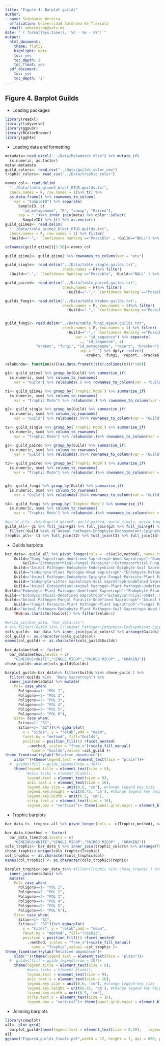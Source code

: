 ```yaml
---
title: "Figure 4. Barplot guilds"
author:
- name: Stephanie Hereira
  affiliation: Universidad Autónoma de Tlaxcala
  email: sehereirap@uatx.mx
date: "`r format(Sys.time(), '%d - %m - %Y')`"
output:
  html_document:
    theme: flatly
    highlight: kate
    toc: yes
    toc_depth: 2
    toc_float: yes
  pdf_document:
    toc: yes
    toc_depth: '2'
---
```


## Figure 4. Barplot Guilds

- Loading packages 
```r
library(readxl)
library(tidyverse)
library(ggpubr)
library(RColorBrewer)
library(ggh4x)
```

- Loading data and formatting
```r
metadata<-read_excel("../Data/Metadatos.xlsx") %>% mutate_if(
  is.numeric, as.factor)
meta<-metadata
guild_colors<- read_csv("../Data/guilds_color_new")
trophic_colors<- read_csv("../Data/trophic_color")

names_col<- read.delim(
  "../Data/tabla_qiime2_blast_OTUS.guilds.txt", 
  check.names = F, row.names = 1)%>% t() %>% 
  as.data.frame() %>% rownames_to_column(
    var = "SampleID") %>% separate(
      SampleID, c(
        "id_metagenome", "R", "unmap", "Paired"), 
      sep = "_")%>% inner_join(meta) %>% dplyr::select(
        SampleID) %>% t() %>% as.vector()
guild_qiime2<- read.delim(
  "../Data/tabla_qiime2_blast_OTUS.guilds.txt", 
  check.names = F, row.names = 1) %>% filter(
  !Guild=="-",! `Confidence Ranking`=="Possible" , !Guild=="NULL") %>% mutate(Method="GENEIOUS+UNITE")

colnames(guild_qiime2)[1:36]<-names_col

guild_qiime2<- guild_qiime2 %>% rownames_to_column(var = "otu")

guild_single<- read.delim("../Data/table_single.guilds.txt", 
                          check.names = F)%>% filter(
  !Guild=="-",! `Confidence Ranking`=="Possible", !Guild=="NULL" ) %>% mutate(Method="MICOP SINGLE")

guild_paired<- read.delim("../Data/table_paired.guilds.txt", 
                          check.names = F)%>% filter(
                            !Guild=="-",! `Confidence Ranking`=="Possible" ) %>% mutate(Method="MICOP PAIRED")

guilds_fungi<- read.delim("../Data/table_kraken.guilds.txt", 
                          check.names = F, row.names = 1)%>% filter(
                            !Guild=="-",! `Confidence Ranking`=="Possible" ) %>% mutate(otu=paste0("otu", rownames(.))) %>% select_at(vars(!starts_with("kraken")))


guild_fungi<- read.delim("../Data/table_fungi_again.guilds.txt", 
                          check.names = F, row.names = 1) %>% filter(
                            !Guild=="-",! `Confidence Ranking`=="Possible" ,   !Guild=="NULL") %>% mutate(otu=paste0("otu", rownames(.))) %>% column_to_rownames(var = "otu")%>% select_if(is.numeric)%>% t() %>% as.data.frame() %>% rownames_to_column(
                                var = "id_sequence") %>% separate(
                                  ., "id_sequence", c(
              "kraken", "fungi", "id_metagenome", "report", "bracken"), 
                                  sep = "_") %>% dplyr::select(
                                    -kraken, -fungi, -report, -bracken) %>% full_join(metadata) %>% dplyr::select(-id_sequence:-Names, -id_metagenome) %>% column_to_rownames(var = "SampleID") %>% t() %>% as.data.frame() %>% rownames_to_column(var = "otu") %>% inner_join(guilds_fungi)%>% mutate(Method="KRAKEN2")

relabunda<- function(x){(as.data.frame(t(t(x)/colSums(x)))*100)}

g1<- guild_qiime2 %>% group_by(Guild) %>% summarise_if(
  is.numeric, sum) %>% column_to_rownames(
    var = "Guild") %>% relabunda(.) %>% rownames_to_column(var = "Guild") %>% mutate(method="GENEIOUS+UNITE") %>%  mutate(total = rowMeans(across(where(is.numeric)))) %>% top_n(n = 10, wt = total) %>% dplyr::select(-total)

t1<- guild_qiime2 %>% group_by(`Trophic Mode`) %>% summarise_if(
  is.numeric, sum) %>% column_to_rownames(
    var = "Trophic Mode") %>% relabunda(.) %>% rownames_to_column(var = "Trophic") %>% mutate(method="GENEIOUS+UNITE")

g2<- guild_single %>% group_by(Guild) %>% summarise_if(
  is.numeric, sum) %>% column_to_rownames(
    var = "Guild") %>% relabunda(.)%>% rownames_to_column(var = "Guild")%>% mutate(method="SINGLE MICOP")%>%  mutate(total = rowMeans(across(where(is.numeric)))) %>% top_n(n = 10, wt = total)%>% dplyr::select(-total)

t2<- guild_single %>% group_by(`Trophic Mode`) %>% summarise_if(
  is.numeric, sum) %>% column_to_rownames(
    var = "Trophic Mode") %>% relabunda(.)%>% rownames_to_column(var = "Trophic")%>% mutate(method="SINGLE MICOP")

g3<- guild_paired %>% group_by(Guild) %>% summarise_if(
  is.numeric, sum) %>% column_to_rownames(
    var = "Guild") %>% relabunda(.)%>% rownames_to_column(var = "Guild")%>% mutate(method="PAIRED MICOP")%>%  mutate(total = rowMeans(across(where(is.numeric)))) %>% top_n(n = 10, wt = total)%>% dplyr::select(-total)

t3<- guild_paired %>% group_by(`Trophic Mode`) %>% summarise_if(
  is.numeric, sum) %>% column_to_rownames(
    var = "Trophic Mode") %>% relabunda(.)%>% rownames_to_column(var = "Trophic")%>% mutate(method="PAIRED MICOP")


g4<- guild_fungi %>% group_by(Guild) %>% summarise_if(
  is.numeric, sum) %>% column_to_rownames(
    var = "Guild") %>% relabunda(.)%>% rownames_to_column(var = "Guild")%>% mutate(method="KRAKEN2")%>%  mutate(total = rowMeans(across(where(is.numeric)))) %>% top_n(n = 10, wt = total)%>% dplyr::select(-total)

t4<- guild_fungi %>% group_by(`Trophic Mode`) %>% summarise_if(
  is.numeric, sum) %>% column_to_rownames(
    var = "Trophic Mode") %>% relabunda(.)%>% rownames_to_column(var = "Trophic")%>% mutate(method="KRAKEN2")

#guild_all<- rbind(guild_qiime2, guild_paired, guild_single, guild_fungi)
guild_all<- g1 %>% full_join(g2) %>% full_join(g3) %>% full_join(g4) %>%
  filter(!Guild %in% c("Animal Pathogen-Endophyte-Endosymbiont-Epiphyte-Soil Saprotroph-Undefined Saprotroph", "Animal Pathogen-Soil Saprotroph", "Endophyte-Undefined Saprotroph"))
trophic_all<- t1 %>% full_join(t2) %>% full_join(t3) %>% full_join(t4)


```


- Guilds barplots
```r

bar_data<- guild_all %>% pivot_longer(cols = -c(Guild,method), names_to = "SampleID", values_to = "relab")%>% mutate(Guilds=case_when(
    Guild=="Dung Saprotroph-Undefined Saprotroph-Wood Saprotroph"~"Dung Sap.-Undef Sap.-Wood Sap.",
        Guild=="Ectomycorrhizal-Fungal Parasite"~"Ectomycorrhizal-Fung.Parasit",
    Guild=="Animal Pathogen-Endophyte-Endosymbiont-Epiphyte-Soil Saprotroph-Undefined Saprotroph"~"Animal P-Endoph/symb-Undef. Sap.",
    Guild=="Endophyte-Plant Pathogen-Wood Saprotroph"~"Endohpyte-Pathogen-Saprotroph",
    Guild=="Animal Pathogen-Endophyte-Epiphyte-Fungal Parasite-Plant Pathogen-Wood Saprotroph"~"Animal-Plant P-Endophyte-Saprotroph",
    Guild=="Endophyte-Litter Saprotroph-Soil Saprotroph-Undefined Saprotroph"~"Endophyte-Undefined Saprotrop",
    Guild=="Animal Endosymbiont-Animal Pathogen-Plant Pathogen-Undefined Saprotroph"~"Animal-Plant endosymb-P-Undef. Sap.",
Guild=="Endophyte-Plant Pathogen-Undefined Saprotroph"~"Endophyte-Plant Pathogen-Undef. Sap.",
Guild=="Ectomycorrhizal-Undefined Saprotroph"~"Ectomycorrhizal-Undef. Sap.",
Guild=="Animal Pathogen-Fungal Parasite-Undefined Saprotroph"~"Animal P-Fungal Parasite-Undef. Sap.",
    Guild=="Fungal Parasite-Plant Pathogen-Plant Saprotroph"~"Fungal Parasite-Plant Path-Plant Sap.",
Guild=="Animal Pathogen-Endophyte-Plant Pathogen-Soil Saprotroph-Wood Saprotroph" ~"Animal Pathogen-Endoph-Plant P-Soil/Wood Sap", 
    TRUE~as.character(Guild))) %>% filter(relab>1)

#write_csv(bar_data, "bar_data.csv")
# %>% filter(!Guild %in% c("Animal Pathogen-Endophyte-Endosymbiont-Epiphyte-Soil Saprotroph-Undefined Saprotroph", "Dung Saprotroph-Undefined Saprotroph-Wood Saprotroph", "Ectomycorrhizal-Undefined Saprotroph", "Dung Saprotroph-Wood Saprotroph" ))
cols_guild<- bar_data %>% inner_join(guild_colors) %>% arrange(Guilds)
col_guild <- as.character(cols_guild$col)
names(col_guild) <- as.character(cols_guild$Guilds)
  
bar_data$method <- factor(
  bar_data$method,levels = c(
    "GENEIOUS+UNITE","SINGLE MICOP","PAIRED MICOP" , "KRAKEN2"))
chose_guild<-unique(cols_guild$Guilds)  

barplot_guild<-bar_data%>% filter(Guilds %in% chose_guild ) %>%
  filter(!Guilds %in%  "Dung Saprotroph") %>% 
  inner_join(metadata) %>% mutate(
    Pol= case_when(
      Poligono==1~ "POL 1",
      Poligono==2~ "POL 2",
      Poligono==3~ "POL 3",
      Poligono==4~ "POL 4",
      Poligono==5~ "POL 5",
      Poligono==6~ "POL 6"),
    Site= case_when(
      Sitio==1~ "S1",
      Sitio==2~ "S2"))%>% ggbarplot(
        x = "Sites", y = "relab",add = "mean",
        facet.by = "method", fill="Guilds", 
        position = position_fill()) +facet_nested(
          .~method, scales = "free_x")+scale_fill_manual(
            name = "Guilds",values =col_guild )+
theme_linedraw()+ylab("Relative abundance")+
    xlab("")+theme(legend.text = element_text(face = "plain"))+
  #  guides(fill = guide_legend(nrow = 30))+
    theme(legend.title = element_text(size = 9),
          #axis.ticks = element_blank(),
          legend.text = element_text(size = 9), 
          axis.text.x = element_text(size = 10),
          legend.key.size = unit(0.6, 'cm'), #change legend key size
          legend.key.height = unit(0.45, 'cm'), #change legend key height
          legend.key.width = unit(0.5, 'cm'),
          strip.text.x = element_text(size = 16),
          legend.box = "vertical")+ theme(panel.grid.major = element_blank(), panel.grid.minor = element_blank())
```

- Trophic barplots
```r

bar_data_t<- trophic_all %>% pivot_longer(cols = -c(Trophic,method), names_to = "SampleID", values_to = "relab")#%>% filter(!Trophic %in% c("Pathotroph-Saprotroph-Symbiotroph" ))

bar_data_t$method <- factor(
  bar_data_t$method,levels = c(
    "GENEIOUS+UNITE","SINGLE MICOP","PAIRED MICOP" , "KRAKEN2"))
cols_trophic<- bar_data_t %>% inner_join(trophic_colors) %>% arrange(Trophic)
chose_trophic<-unique(cols_trophic$Trophic)  
col_trophic <- as.character(cols_trophic$col)
names(col_trophic) <- as.character(cols_trophic$Trophic)

barplot_trophic<-bar_data_t%>% #filter(Trophic %in% chose_trophic ) %>% 
  inner_join(metadata) %>% 
  mutate(
    Pol= case_when(
      Poligono==1~ "POL 1",
      Poligono==2~ "POL 2",
      Poligono==3~ "POL 3",
      Poligono==4~ "POL 4",
      Poligono==5~ "POL 5",
      Poligono==6~ "POL 6"),
    Site= case_when(
      Sitio==1~ "S1",
      Sitio==2~ "S2"))%>% ggbarplot(
        x = "Sites", y = "relab",add = "mean",
        facet.by = "method", fill="Trophic", 
        position = position_fill()) +facet_nested(
          .~method, scales = "free_x")+scale_fill_manual(
            name = "Trophic",values =col_trophic )+
theme_linedraw()+ylab("Relative abundance")+
    xlab("")+theme(legend.text = element_text(face = "plain"))+
  #  guides(fill = guide_legend(nrow = 30))+
    theme(legend.title = element_text(size = 9),
          #axis.ticks = element_blank(),
          legend.text = element_text(size = 9), 
          axis.text.x = element_text(size = 10),
          legend.key.size = unit(0.6, 'cm'), #change legend key size
          legend.key.height = unit(0.45, 'cm'), #change legend key height
          legend.key.width = unit(0.5, 'cm'),
          strip.text.x = element_text(size = 16),
          legend.box = "vertical")+ theme(panel.grid.major = element_blank(), panel.grid.minor = element_blank())+xlab("Sites")

```

- Joinning barplots 
```r
library(cowplot)
all<- plot_grid(
  barplot_guild+theme(legend.text = element_text(size = 8.49),   legend.title = element_text(face = "bold")),                  barplot_trophic+theme(legend.text = element_text(size = 8.5),  legend.title = element_text(face = "bold")), nrow = 2, rel_heights = c(1,1))
all
ggsave("Figure4_guilds_finals.pdf",width = 12, height = 7, dpi = 600, plot = all, device = "pdf")

```

